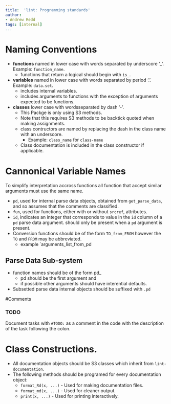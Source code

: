```yaml
---
title:  'lint: Programming standards'
author:
- Andrew Redd
tags: [internal]
...
```


# Naming Conventions

* **functions** named in lower case with words separated by underscore '_'.  Example: `function_name`.
    + functions that return a logical should begin with `is_`.
* **variables** named in lower case with words separated by period '.'. Example:  `data.set`.
    + includes internal variables.
    + includes arguments to functions with the exception of arguments expected to be functions.
* **classes** lower case with wordsseparated by dash '-'.
    + This Packge is only using S3 methods.
    + Note that this requires S3 methods to be backtick quoted when making assignments.
    + class contructors are named by replacing the dash in the class name with an underscore.
        - Example: `class_name` for `class-name`
    + Class documentation is included in the class constructor if applicable.
    

# Cannonical Variable Names

To simplify interpretation accross functions all function that accept similar arguments
must use the same name.

* `pd`, used for internal parse data objects, obtained from `get_parse_data`, 
   and so assumes that the comments are classified.
* `fun`, used for functions, either with or without `srcref`, attributes.
* `id`, indicates an integer that corresponds to value in the `id` column of a `pd` parse data argument.
  should only be present when a `pd` argument is present.
* Conversion functions should be of the form `TO_from_FROM`  however the `TO` and `FROM` may be abbreviated.
    + example `arguments_list_from_pd

## Parse Data Sub-system
* function names should be of the form pd_
    + pd should be the first argument and 
    + if possible other arguments should have interential defaults.
* Subsetted parse data internal objects should be suffixed with `.pd`


#Comments

### TODO
Document tasks with `#TODO:`  as a comment in the code with the description of the task following the colon.

# Class Constructions.

* All documentation objects should be S3 classes which inherit from `lint-documentation`.
* The following methods should be programed for every documentation object:
    + `format_Rd(x, ...)` - Used for making documentation files.
    + `format_md(x, ...)` - Used for cleaner output.
    + `print(x, ...)` - Used for printing interactively.

    
    
    
    
    